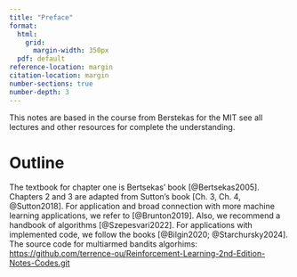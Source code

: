```yaml
---
title: "Preface"
format:
  html:
    grid:
      margin-width: 350px
  pdf: default
reference-location: margin
citation-location: margin
number-sections: true
number-depth: 3
---
```


This notes are based in the course from Berstekas for the MIT see all lectures
and other resources for complete the understanding.

# Outline 

The textbook for chapter one is Bertsekas' book [@Bertsekas2005]. Chapters 2 and 3 are adapted from Sutton's book [Ch. 3, Ch. 4, @Sutton2018]. For application and broad connection with more machine learning applications, we refer to [@Brunton2019]. Also, we recommend a handbook of algorithms [@Szepesvari2022]. For applications with implemented code, we follow the books [@Bilgin2020; @Starchursky2024]. 
The source code for multiarmed bandits algorhims:
[https://github.com/terrence-ou/Reinforcement-Learning-2nd-Edition-Notes-Codes.git](https://github.com/terrence-ou/Reinforcement-Learning-2nd-Edition-Notes-Codes.git)